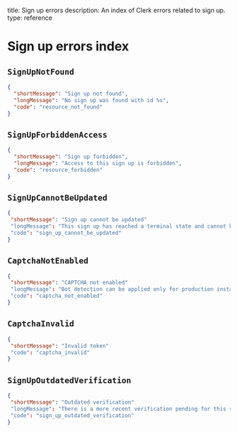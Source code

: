 title: Sign up errors
description: An index of Clerk errors related to sign up.
type: reference

# Sign up errors index

## `SignUpNotFound`
```json
{
  "shortMessage": "Sign up not found",
  "longMessage": "No sign up was found with id %s",
  "code": "resource_not_found"
}
```

## `SignUpForbiddenAccess`
```json
{
  "shortMessage": "Sign up forbidden",
  "longMessage": "Access to this sign up is forbidden",
  "code": "resource_forbidden"
}
```

## `SignUpCannotBeUpdated`
```json
{
 "shortMessage": "Sign up cannot be updated"
 "longMessage": "This sign up has reached a terminal state and cannot be updated"
 "code": "sign_up_cannot_be_updated"
}
```

## `CaptchaNotEnabled`
```json
{
 "shortMessage": "CAPTCHA not enabled"
 "longMessage": "Bot detection can be applied only for production instances which have enabled CAPTCHA."
 "code": "captcha_not_enabled"
}
```

## `CaptchaInvalid`
```json
{
 "shortMessage": "Invalid token"
 "code": "captcha_invalid"
}
```

## `SignUpOutdatedVerification`
```json
{
 "shortMessage": "Outdated verification"
 "longMessage": "There is a more recent verification pending for this signup. Try attempting the verification again."
 "code": "sign_up_outdated_verification"
}
```
